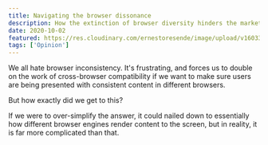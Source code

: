 ```yaml
---
title: Navigating the browser dissonance
description: How the extinction of browser diversity hinders the market uncompetitive.
date: 2020-10-02
featured: https://res.cloudinary.com/ernestoresende/image/upload/v1603304966/og%20cards/How_I_developed_this_site_with_Gatsby-min_qplmf5.jpg
tags: ['Opinion']
---
```


We all hate browser inconsistency. It's frustrating, and forces us to double on the work of cross-browser compatibility if we want to make sure users are being presented with consistent content in different browsers.

But how exactly did we get to this?

If we were to over-simplify the answer, it could nailed down to essentially how different browser engines render content to the screen, but in reality, it is far more complicated than that.
